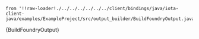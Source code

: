     from '!!raw-loader!./../../../../../../client/bindings/java/iota-client-java/examples/ExampleProject/src/output_builder/BuildFoundryOutput.java';

<CodeBlock className="language-java">
    {BuildFoundryOutput}
</CodeBlock>